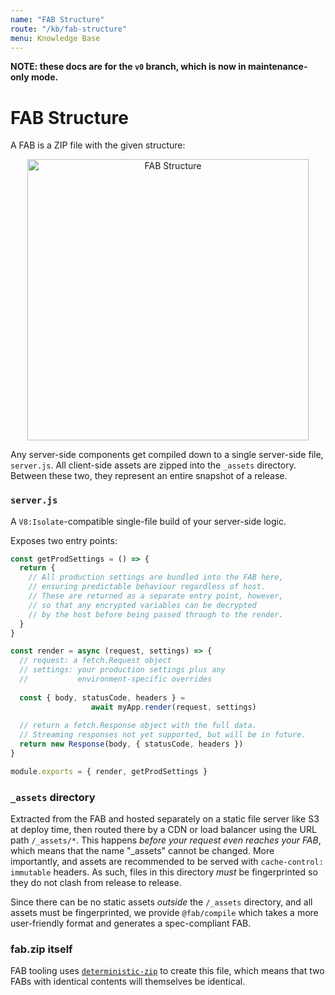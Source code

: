 ```yaml
---
name: "FAB Structure"
route: "/kb/fab-structure"
menu: Knowledge Base
---
```


**NOTE: these docs are for the `v0` branch, which is now in maintenance-only mode.**

# FAB Structure

A FAB is a ZIP file with the given structure:

<p align="center">
<img width="450px" max-width="100%" alt="FAB Structure" src="https://user-images.githubusercontent.com/23264/64143562-f9333180-ce53-11e9-9058-4d1d961a1d35.png"/>
</p>

Any server-side components get compiled down to a single server-side file, `server.js`. All client-side assets are zipped into the `_assets` directory. Between these two, they represent an entire snapshot of a release.

### `server.js`

A `V8:Isolate`-compatible single-file build of your server-side logic.

Exposes two entry points:

```js
const getProdSettings = () => {
  return {
    // All production settings are bundled into the FAB here,
    // ensuring predictable behaviour regardless of host.
    // These are returned as a separate entry point, however,
    // so that any encrypted variables can be decrypted
    // by the host before being passed through to the render.
  }
}

const render = async (request, settings) => {
  // request: a fetch.Request object
  // settings: your production settings plus any
  //           environment-specific overrides
  
  const { body, statusCode, headers } = 
                  await myApp.render(request, settings)
  
  // return a fetch.Response object with the full data.
  // Streaming responses not yet supported, but will be in future.
  return new Response(body, { statusCode, headers })
}

module.exports = { render, getProdSettings }
```

### `_assets` directory

Extracted from the FAB and hosted separately on a static file server like S3 at deploy time, then routed there by a CDN or load balancer using the URL path `/_assets/*`. This happens _before your request even reaches your FAB_, which means that the name "_assets" cannot be changed. More importantly, and assets are recommended to be served with `cache-control: immutable` headers. As such, files in this directory _must_ be fingerprinted so they do not clash from release to release.

Since there can be no static assets _outside_ the `/_assets` directory, and all assets must be fingerprinted, we provide `@fab/compile` which takes a more user-friendly format and generates a spec-compliant FAB.

### fab.zip itself

FAB tooling uses [`deterministic-zip`](https://npm.im/deterministic-zip) to create this file, which means that two FABs with identical contents will themselves be identical.
